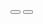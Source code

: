 
<IconBoxWrapper title="Outline">
  <IconBox type="svg">
    <button 
      className="eolo-btn eolo-btn-icon bg-primary/5 border-primary/90 
                hover:bg-primary hover:border-primary
                dark:bg-primary/5 dark:border-primary/90
                dark:hover:bg-primary dark:hover:border-primary
                group">
      <svg xmlns="http://www.w3.org/2000/svg" viewBox="0 0 24 24" className="fill-primary w-6 group-hover:fill-white"><path d="M4 22C4 17.5817 7.58172 14 12 14C16.4183 14 20 17.5817 20 22H4ZM13 16.083V20H17.6586C16.9423 17.9735 15.1684 16.4467 13 16.083ZM11 20V16.083C8.83165 16.4467 7.05766 17.9735 6.34141 20H11ZM12 13C8.685 13 6 10.315 6 7C6 3.685 8.685 1 12 1C15.315 1 18 3.685 18 7C18 10.315 15.315 13 12 13ZM12 11C14.2104 11 16 9.21043 16 7C16 4.78957 14.2104 3 12 3C9.78957 3 8 4.78957 8 7C8 9.21043 9.78957 11 12 11Z"></path></svg>
    </button>
  </IconBox>

  <IconBox type="icon">
    <button 
      className="eolo-btn eolo-btn-icon bg-primary/5 border-primary/90 text-primary
                hover:bg-primary hover:border-primary hover:text-white
                dark:bg-primary/5 dark:border-primary/90
                dark:hover:bg-primary dark:hover:border-primary
                group">
      <i className="ri-user-2-line"></i>
    </button>
  </IconBox>
</IconBoxWrapper>